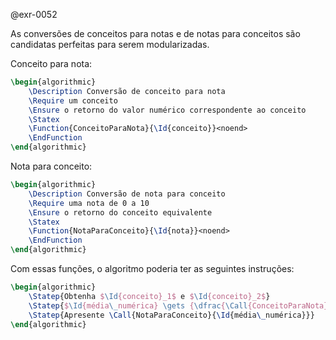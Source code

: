 <!-- Projeto função: conversões notas x conceitos -->
::: {#sol-0052}
@exr-0052

As conversões de conceitos para notas e de notas para conceitos são candidatas perfeitas para serem modularizadas.

Conceito para nota:

```latex {.pseudocode}
\begin{algorithmic}
    \Description Conversão de conceito para nota
    \Require um conceito
    \Ensure o retorno do valor numérico correspondente ao conceito
    \Statex
    \Function{ConceitoParaNota}{\Id{conceito}}<noend>
    \EndFunction
\end{algorithmic}
```

Nota para conceito:

```latex {.pseudocode}
\begin{algorithmic}
    \Description Conversão de nota para conceito
    \Require uma nota de 0 a 10
    \Ensure o retorno do conceito equivalente
    \Statex
    \Function{NotaParaConceito}{\Id{nota}}<noend>
    \EndFunction
\end{algorithmic}
```

Com essas funções, o algoritmo poderia ter as seguintes instruções:

```latex {.pseudocode}
\begin{algorithmic}
    \Statep{Obtenha $\Id{conceito}_1$ e $\Id{conceito}_2$}
    \Statep{$\Id{média\_numérica} \gets {\dfrac{\Call{ConceitoParaNota}{\Id{conceito}_1} + \Call{ConceitoParaNota}{\Id{conceito}_2}}{2}}$}
    \Statep{Apresente \Call{NotaParaConceito}{\Id{média\_numérica}}}
\end{algorithmic}
```
:::